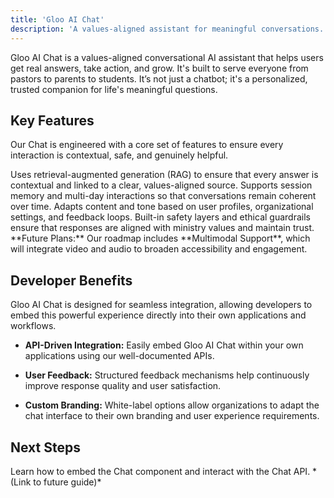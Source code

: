 ```yaml
---
title: 'Gloo AI Chat'
description: 'A values-aligned assistant for meaningful conversations.'
---
```


Gloo AI Chat is a values-aligned conversational AI assistant that helps users get real answers, take action, and grow. It's built to serve everyone from pastors to parents to students. It’s not just a chatbot; it's a personalized, trusted companion for life's meaningful questions.

## Key Features

Our Chat is engineered with a core set of features to ensure every interaction is contextual, safe, and genuinely helpful.

<CardGroup cols={2}>
  <Card title="Conversational Intelligence" icon="brain-circuit">
    Uses retrieval-augmented generation (RAG) to ensure that every answer is contextual and linked to a clear, values-aligned source.
  </Card>
  <Card title="Memory & Continuity" icon="messages">
    Supports session memory and multi-day interactions so that conversations remain coherent over time.
  </Card>
  <Card title="Personalization" icon="user-gear">
    Adapts content and tone based on user profiles, organizational settings, and feedback loops.
  </Card>
  <Card title="Robust Safety" icon="shield-check">
    Built-in safety layers and ethical guardrails ensure that responses are aligned with ministry values and maintain trust.
  </Card>
</CardGroup>

<Info>
**Future Plans:** Our roadmap includes **Multimodal Support**, which will integrate video and audio to broaden accessibility and engagement.
</Info>

## Developer Benefits

Gloo AI Chat is designed for seamless integration, allowing developers to embed this powerful experience directly into their own applications and workflows.

-   **API-Driven Integration:** Easily embed Gloo AI Chat within your own applications using our well-documented APIs.

-   **User Feedback:** Structured feedback mechanisms help continuously improve response quality and user satisfaction.

-   **Custom Branding:** White-label options allow organizations to adapt the chat interface to their own branding and user experience requirements.

## Next Steps

<Card title="Integrating Chat" href="#">
    Learn how to embed the Chat component and interact with the Chat API.
    *(Link to future guide)*
</Card>

